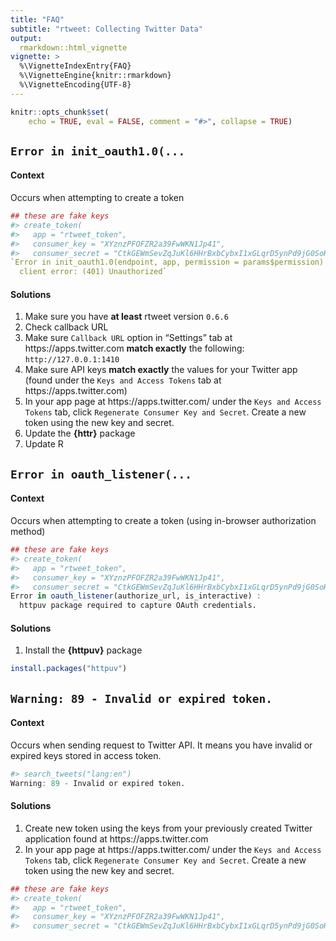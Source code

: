 ```yaml
---
title: "FAQ"
subtitle: "rtweet: Collecting Twitter Data"
output:
  rmarkdown::html_vignette
vignette: >
  %\VignetteIndexEntry{FAQ}
  %\VignetteEngine{knitr::rmarkdown}
  %\VignetteEncoding{UTF-8}
---
```


```r
knitr::opts_chunk$set(
    echo = TRUE, eval = FALSE, comment = "#>", collapse = TRUE)
```

## `Error in init_oauth1.0(...`

#### Context

Occurs when attempting to create a token

``` r
## these are fake keys
#> create_token(
#>   app = "rtweet_token",
#>   consumer_key = "XYznzPFOFZR2a39FwWKN1Jp41",
#>   consumer_secret = "CtkGEWmSevZqJuKl6HHrBxbCybxI1xGLqrD5ynPd9jG0SoHZbD")
`Error in init_oauth1.0(endpoint, app, permission = params$permission) :
  client error: (401) Unauthorized`
```

#### Solutions

1. Make sure you have **at least** rtweet version `0.6.6`
1. Check callback URL
1. Make sure `Callback URL` option in "Settings" tab at https://apps.twitter.com **match exactly** the following: `http://127.0.0.1:1410`
1. Make sure API keys **match exactly** the values for your Twitter app (found under the `Keys and Access Tokens` tab at https://apps.twitter.com)
1. In your app page at https://apps.twitter.com/ under the `Keys and Access Tokens` tab, click `Regenerate Consumer Key and Secret`. Create a new token using the new key and secret.
1. Update the **{httr}** package
1. Update R


## `Error in oauth_listener(...`

#### Context

Occurs when attempting to create a token (using in-browser authorization method)

``` r
## these are fake keys
#> create_token(
#>   app = "rtweet_token",
#>   consumer_key = "XYznzPFOFZR2a39FwWKN1Jp41",
#>   consumer_secret = "CtkGEWmSevZqJuKl6HHrBxbCybxI1xGLqrD5ynPd9jG0SoHZbD")
Error in oauth_listener(authorize_url, is_interactive) :
  httpuv package required to capture OAuth credentials.
```

#### Solutions
1. Install the **{httpuv}** package

``` r
install.packages("httpuv")
```

## `Warning: 89 - Invalid or expired token.`

#### Context

Occurs when sending request to Twitter API. It means you have invalid or expired keys stored in access token.

``` r
#> search_tweets("lang:en")
Warning: 89 - Invalid or expired token.
```

#### Solutions
1. Create new token using the keys from your previously created Twitter application found at https://apps.twitter.com
1. In your app page at https://apps.twitter.com/ under the `Keys and Access Tokens` tab, click `Regenerate Consumer Key and Secret`. Create a new token using the new key and secret.

``` r
## these are fake keys
#> create_token(
#>   app = "rtweet_token",
#>   consumer_key = "XYznzPFOFZR2a39FwWKN1Jp41",
#>   consumer_secret = "CtkGEWmSevZqJuKl6HHrBxbCybxI1xGLqrD5ynPd9jG0SoHZbD")
```
